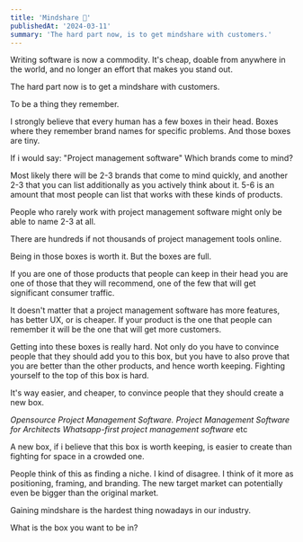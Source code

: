 ```yaml
---
title: 'Mindshare 🧠'
publishedAt: '2024-03-11'
summary: 'The hard part now, is to get mindshare with customers.'
---
```


Writing software is now a commodity. It's cheap, doable from anywhere in the world, and no longer an effort that makes you stand out.

The hard part now is to get a mindshare with customers.

To be a thing they remember.

I strongly believe that every human has a few boxes in their head. Boxes where they remember brand names for specific problems. And those boxes are tiny.

If i would say: "Project management software"
Which brands come to mind?

Most likely there will be 2-3 brands that come to mind quickly, and another 2-3 that you can list additionally as you actively think about it. 5-6 is an amount that most people can list that works with these kinds of products.

People who rarely work with project management software might only be able to name 2-3 at all.

There are hundreds if not thousands of project management tools online.

Being in those boxes is worth it.
But the boxes are full.

If you are one of those products that people can keep in their head you are one of those that they will recommend, one of the few that will get significant consumer traffic.

It doesn't matter that a project management software has more features, has better UX, or is cheaper. If your product is the one that people can remember it will be the one that will get more customers.

Getting into these boxes is really hard. Not only do you have to convince people that they should add you to this box, but you have to also prove that you are better than the other products, and hence worth keeping. Fighting yourself to the top of this box is hard.

It's way easier, and cheaper, to convince people that they should create a new box.

_Opensource Project Management Software._
_Project Management Software for Architects_
_Whatsapp-first project management software_
etc

A new box, if i believe that this box is worth keeping, is easier to create than fighting for space in a crowded one.

People think of this as finding a niche. I kind of disagree. I think of it more as positioning, framing, and branding. The new target market can potentially even be bigger than the original market.

Gaining mindshare is the hardest thing nowadays in our industry. 

What is the box you want to be in?
